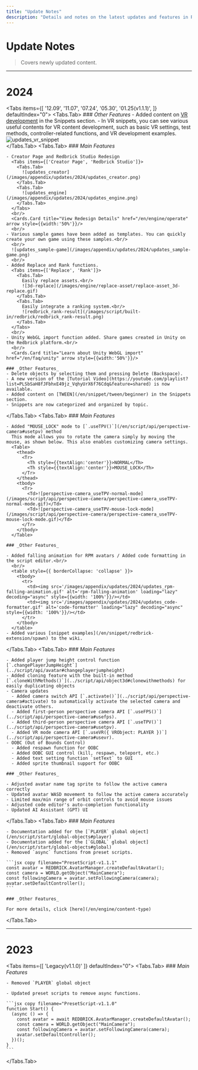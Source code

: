 ```yaml
---
title: "Update Notes"
description: "Details and notes on the latest updates and features in Redbrick Studio."
---
```


# Update Notes

> Covers newly updated content.

---

# 2024
<Tabs items={[
  '12.09',
  '11.07',
  '07.24',
  '05.30',
  '01.25(v1.1.1)',
]} defaultIndex="0">
  <Tabs.Tab>
    ### _Other Features_
    - Added content on [VR development](/en/snippet/tween/beginner) in the Snippets section.
    - In VR snippets, you can see various useful contents for VR content development, such as basic VR settings, test methods, controller-related functions, and VR development examples.
    <br/>
      ![updates_vr_snippet](/images/appendix/updates/2024/update_vr_snippet.png)
    <br/>
  </Tabs.Tab>
  <Tabs.Tab>
    ### _Main Features_

    - Creator Page and Redbrick Studio Redesign
      <Tabs items={['Creator Page', 'Redbrick Studio']}>
        <Tabs.Tab>
          ![updates_creator](/images/appendix/updates/2024/updates_creator.png)
        </Tabs.Tab>
        <Tabs.Tab>
          ![updates_engine](/images/appendix/updates/2024/updates_engine.png)
        </Tabs.Tab>
      </Tabs>
      <br/>
      <Cards.Card title="View Redesign Details" href="/en/engine/operate" arrow style={{width:'50%'}}/>
      <br/>
    - Various sample games have been added as templates. You can quickly create your own game using these samples.<br/>
      <br/>
      ![updates_sample-game](/images/appendix/updates/2024/updates_sample-game.png)
      <br/>
    - Added Replace and Rank functions.
      <Tabs items={['Replace', 'Rank']}>
        <Tabs.Tab>
          Easily replace assets.<br/>
          ![3d-replace](/images/engine/replace-asset/replace-asset_3d-replace.gif)
        </Tabs.Tab>
        <Tabs.Tab>
          Easily integrate a ranking system.<br/>
          ![redbrick_rank-result](/images/script/built-in/redbrick/redbrick_rank-result.png)
        </Tabs.Tab>
      </Tabs>
      <br/>
    - Unity WebGL import function added. Share games created in Unity on the Redbrick platform.<br/>
      <br/>
      <Cards.Card title="Learn about Unity WebGL import" href="/en/faq/unity" arrow style={{width:'50%'}}/>
      
    ### _Other Features_
    - Delete objects by selecting them and pressing Delete (Backspace).
    - A new version of the [Tutorial Video](https://youtube.com/playlist?list=PLSbSaH8fJFbhxE49jz_VqhyUrX6f76Cdq&feature=shared) is now available.
    - Added content on [TWEEN](/en/snippet/tween/beginner) in the Snippets section.
    - Snippets are now categorized and organized by topic.
  </Tabs.Tab>
  <Tabs.Tab>
    ### _Main Features_

    - Added "MOUSE_LOCK" mode to [`.useTPV()`](/en/script/api/perspective-camera#usetpv) method  
      This mode allows you to rotate the camera simply by moving the mouse, as shown below. This also enables customizing camera settings.
      <Table>
        <thead>
          <Tr>
            <Th style={{textAlign:'center'}}>NORMAL</Th>
            <Th style={{textAlign:'center'}}>MOUSE_LOCK</Th>
          </Tr>
        </thead>
        <tbody>
          <Tr>
            <Td>![perspective-camera_useTPV-normal-mode](/images/script/api/perspective-camera/perspective-camera_useTPV-normal-mode.gif)</Td>
            <Td>![perspective-camera_useTPV-mouse-lock-mode](/images/script/api/perspective-camera/perspective-camera_useTPV-mouse-lock-mode.gif)</Td>
          </Tr>
        </tbody>
      </Table>

    ### _Other Features_

    - Added falling animation for RPM avatars / Added code formatting in the script editor.<br/>
      <br/>
      <table style={{ borderCollapse: 'collapse' }}>
        <tbody>
          <tr>
            <td><img src='/images/appendix/updates/2024/updates_rpm-falling-animation.gif' alt='rpm-falling-animation' loading="lazy" decoding="async" style={{width: '100%'}}/></td>
            <td><img src='/images/appendix/updates/2024/updates_code-formatter.gif' alt='code-formatter' loading="lazy" decoding="async" style={{width: '100%'}}/></td>
          </tr>
        </tbody>
      </table>
    - Added various [snippet examples](/en/snippet/redbrick-extension/spawn) to the wiki.
  </Tabs.Tab>
  <Tabs.Tab>
    ### _Main Features_

    - Added player jump height control function [`.changePlayerJumpHeight`](../script/api/avatar#changeplayerjumpheight)
    - Added cloning feature with the built-in method [`.cloneWithMethods()`](../script/api/object3d#clonewithmethods) for easily duplicating objects
    - Camera updates
      - Added camera switch API [`.activate()`](../script/api/perspective-camera#activate) to automatically activate the selected camera and deactivate others.
      - Added first-person perspective camera API [`.useFPS()`](../script/api/perspective-camera#usefps).
      - Added third-person perspective camera API [`.useTPV()`](../script/api/perspective-camera#usetpv).
      - Added VR mode camera API [`.useVR({ VRObject: PLAYER })`](../script/api/perspective-camera#usevr).
    - OOBC (Out of Bounds Control)
      - Added respawn function for OOBC
      - Added OOBC GUI control (kill, respawn, teleport, etc.)
      - Added text setting function `setText` to GUI
      - Added sprite thumbnail support for OOBC

    ### _Other Features_

    - Adjusted avatar name tag sprite to follow the active camera correctly
    - Updated avatar WASD movement to follow the active camera accurately
    - Limited max/min range of orbit controls to avoid mouse issues
    - Adjusted code editor's auto-completion functionality
    - Updated AI Assistant (GPT) UI
  </Tabs.Tab>
  <Tabs.Tab>
    ### _Main Features_

    - Documentation added for the [`PLAYER` global object](/en/script/start/global-objects#player)
    - Documentation added for the [`GLOBAL` global object](/en/script/start/global-objects#global)
    - Removed `async` functions from preset scripts.

    ```jsx copy filename="PresetScript-v1.1.1"
    const avatar = REDBRICK.AvatarManager.createDefaultAvatar();
    const camera = WORLD.getObject("MainCamera");
    const followingCamera = avatar.setFollowingCamera(camera);
    avatar.setDefaultController();
    ```

    ### _Other Features_

    For more details, click [here](/en/engine/content-type)
  </Tabs.Tab>
</Tabs>

---

# 2023

<Tabs items={[ 'Legacy(v1.1.0)' ]} defaultIndex="0">
  <Tabs.Tab>
    ### _Main Features_

    - Removed `PLAYER` global object

    - Updated preset scripts to remove async functions.

    ```jsx copy filename="PresetScript-v1.1.0"
    function Start() {
      (async () => {
        const avatar = await REDBRICK.AvatarManager.createDefaultAvatar();
        const camera = WORLD.getObject("MainCamera");
        const followingCamera = avatar.setFollowingCamera(camera);
        avatar.setDefaultController();
      })();
    }
    ```
  </Tabs.Tab>
</Tabs>
